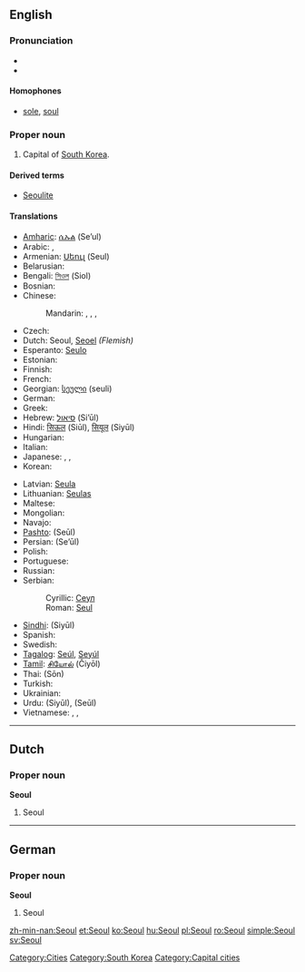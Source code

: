 {{wikipedia}}
{{also|Séoul}}
==English==

===Pronunciation===
* {{SAMPA|/s@Ul/}}
* {{rhymes|əʊl}}

====Homophones====
* [[sole]], [[soul]]

===Proper noun===
{{en-proper noun}}

# Capital of [[South Korea]].

====Derived terms====
*[[Seoulite]]

====Translations====
{{trans-top|capital of South Korea}}
* [[Amharic]]: [[ሴኡል]] (Se’ul)
* Arabic: {{t|ar|سيئول|m|tr=si'uul|sc=Arab}},  {{t|ar|سيول|m|tr=siyuul|sc=Arab}}
* Armenian: [[Սեուլ]] (Seul)
* Belarusian: {{t|be|Сеул|m|tr=Seúl|sc=Cyrl}}
* Bengali: [[সিওল]] (Siol)
* Bosnian: {{t-|bs|Seul|m}}
* Chinese:
*: Mandarin: {{t|zh|首爾|sc=Hani}},  {{t|zh|首尔|tr=Shǒu’ěr|sc=Hani}},  {{t|zh|漢城|sc=Hani}},  {{t|zh|汉城|tr=Hànchéng|sc=Hani}}
* Czech: {{t-|cs|Soul|m}}
* Dutch: Seoul, [[Seoel]] ''(Flemish)''
* Esperanto: [[Seulo]]
* Estonian: {{t-|et|Sŏul}}
* Finnish: {{t+|fi|Soul}}
* French: {{t-|fr|Séoul|m}}
* Georgian: [[სეული]] (seuli)
* German: {{t-|de|Seoul|n}}
* Greek: {{t|el|Σεούλ|tr=Seoúl|sc=Grek}}
* Hebrew: [[סיאול]] (Si’ūl)
* Hindi: [[सिऊल]] (Siūl), [[सियूल]] (Siyūl)
* Hungarian: {{t+|hu|Szöul}}
* Italian: {{t-|it|Seul|f}}
* Japanese: {{t|ja|ソウル|tr=Souru|sc=Jpan}},  {{t|ja|京城|tr=けいじょう, Keijō|sc=Jpan}},  {{qualifier|obsolete}} {{t|ja|漢城|tr=かんじょう, Kanjō|sc=Jpan}}
* Korean: {{t|ko|서울|tr=Seoul|sc=Kore}}
{{trans-mid}}
* Latvian: [[Seula]]
* Lithuanian: [[Seulas]]
* Maltese: {{t-|mt|Seul|xs=Maltese}}
* Mongolian: {{t|mn|Сөүл|tr=Söül|sc=Cyrl}}
* Navajo: {{tø|nv|Sééʼool}}
* [[Pashto]]: {{ps-Arab|[[سېول]]}} (Seūl)
* Persian: {{fa-Arab|[[سئول]]}} (Se’ūl)
* Polish: {{t+|pl|Seul}}
* Portuguese: {{t-|pt|Seul}}
* Russian: {{t-|ru|Сеул|m|tr=Seúl|sc=Cyrl}}
* Serbian:
*: Cyrillic: [[Сеул#Serbian|Сеул]] {{m}}
*: Roman: [[Seul#Serbian|Seul]] {{m}}
* [[Sindhi]]: {{sd-Arab|[[سيول]]}} (Siyūl)
* Spanish: {{t+|es|Seúl|m}}
* Swedish: {{t+|sv|Söul}}
* [[Tagalog]]: [[Seúl]], [[Seyúl]]
* [[Tamil]]: [[சியோல்]] (Čiyōl)
* Thai: {{Thai|[[โซล]]}} (Sōn)
* Turkish: {{t-|tr|Seul}}
* Ukrainian: {{t-|uk|Сеул|m|tr=Seúl|sc=Cyrl|xs=Ukrainian}}
* Urdu: {{ur-Arab|[[سیئول]]}} (Siyūl), {{ur-Arab|[[سیول]]}} (Seūl)
* Vietnamese: {{t|vi|Xơ-un}},  {{t|vi|Xê-un}},  {{t|vi|Seoul}}
{{trans-bottom}}

[[Category:Cities]]
[[Category:South Korea]]

----

==Dutch==

===Proper noun===
'''Seoul'''

# Seoul

----

==German==

===Proper noun===
'''Seoul'''

# Seoul

[[Category:Capital cities]]

[[zh-min-nan:Seoul]]
[[et:Seoul]]
[[ko:Seoul]]
[[hu:Seoul]]
[[pl:Seoul]]
[[ro:Seoul]]
[[simple:Seoul]]
[[sv:Seoul]]